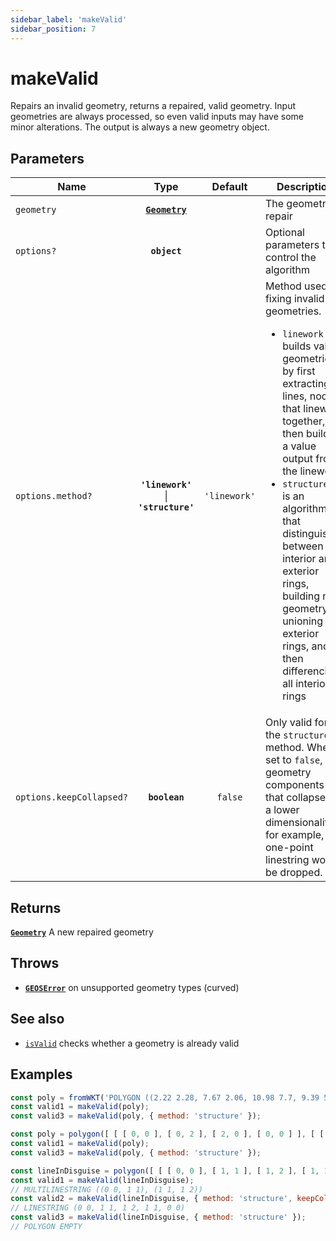 ```yaml
---
sidebar_label: 'makeValid'
sidebar_position: 7
---
```


# makeValid

Repairs an invalid geometry, returns a repaired, valid geometry.
Input geometries are always processed, so even valid inputs may
have some minor alterations. The output is always a new geometry object.

## Parameters

| Name | Type | Default | Description |
| --- | :-: | :-: | --- |
| `geometry` | [**`Geometry`**](../types/Geometry/index.mdx) |  | The geometry to repair |
| `options?` | **`object`** |  | Optional parameters to control the algorithm |
| `options.method?` | **`'linework'`** \| **`'structure'`** | `'linework'` | Method used for fixing invalid geometries. <ul><li>`linework` - builds valid geometries by first extracting all lines,   noding that linework together, then building a value output from the   linework </li><li>`structure` - is an algorithm that distinguishes between interior and   exterior rings, building new geometry by unioning exterior rings, and   then differencing all interior rings </li></ul> |
| `options.keepCollapsed?` | **`boolean`** | `false` | Only valid for the `structure` method. When set to `false`, geometry components that collapse to a lower dimensionality, for example, a one-point linestring would be dropped. |

## Returns

[**`Geometry`**](../types/Geometry/index.mdx) A new repaired geometry

## Throws

- [**`GEOSError`**](../types/errors.mdx#GEOSError) on unsupported geometry types (curved)

## See also

- [`isValid`](../predicates/isValid.mdx) checks whether a geometry is already valid

## Examples

```js live
const poly = fromWKT('POLYGON ((2.22 2.28, 7.67 2.06, 10.98 7.7, 9.39 5, 7.96 7.12, 6.77 5.16, 7.43 6.24, 3.7 7.22, 5.72 5.77, 4.18 10.74, 2.2 6.83, 2.22 2.28))');
const valid1 = makeValid(poly);
const valid3 = makeValid(poly, { method: 'structure' });
```

```js live title="polygon with hole partially outside shell"
const poly = polygon([ [ [ 0, 0 ], [ 0, 2 ], [ 2, 0 ], [ 0, 0 ] ], [ [ 0.5, 0.5 ], [ 2, 1 ], [ 2, 0.5 ], [ 0.5, 0.5 ] ] ]);
const valid1 = makeValid(poly);
const valid3 = makeValid(poly, { method: 'structure' });
```

```js live
const lineInDisguise = polygon([ [ [ 0, 0 ], [ 1, 1 ], [ 1, 2 ], [ 1, 1 ], [ 0, 0 ] ] ]);
const valid1 = makeValid(lineInDisguise);
// MULTILINESTRING ((0 0, 1 1), (1 1, 1 2))
const valid2 = makeValid(lineInDisguise, { method: 'structure', keepCollapsed: true });
// LINESTRING (0 0, 1 1, 1 2, 1 1, 0 0)
const valid3 = makeValid(lineInDisguise, { method: 'structure' });
// POLYGON EMPTY
```
